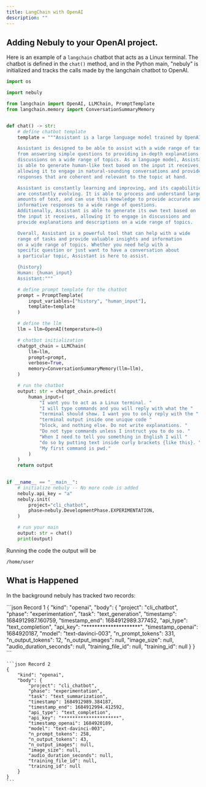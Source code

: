 ```yaml
---
title: LangChain with OpenAI
description: ""
---
```


## Adding Nebuly to your OpenAI project.
Here is an example of a `langchain` chatbot that acts as a Linux terminal. 
The chatbot is defined in the `chat()` method, and in the Python main, "nebuly" is initialized and tracks the calls made by the langchain chatbot to OpenAI.


```python
import os

import nebuly

from langchain import OpenAI, LLMChain, PromptTemplate
from langchain.memory import ConversationSummaryMemory


def chat() -> str:
    # define chatbot template
    template = """Assistant is a large language model trained by OpenAI.

    Assistant is designed to be able to assist with a wide range of tasks, 
    from answering simple questions to providing in-depth explanations and 
    discussions on a wide range of topics. As a language model, Assistant 
    is able to generate human-like text based on the input it receives, 
    allowing it to engage in natural-sounding conversations and provide 
    responses that are coherent and relevant to the topic at hand.

    Assistant is constantly learning and improving, and its capabilities 
    are constantly evolving. It is able to process and understand large 
    amounts of text, and can use this knowledge to provide accurate and 
    informative responses to a wide range of questions. 
    Additionally, Assistant is able to generate its own text based on 
    the input it receives, allowing it to engage in discussions and 
    provide explanations and descriptions on a wide range of topics.

    Overall, Assistant is a powerful tool that can help with a wide 
    range of tasks and provide valuable insights and information 
    on a wide range of topics. Whether you need help with a 
    specific question or just want to have a conversation about 
    a particular topic, Assistant is here to assist.

    {history}
    Human: {human_input}
    Assistant:"""

    # define prompt template for the chatbot
    prompt = PromptTemplate(
        input_variables=["history", "human_input"], 
        template=template
    )

    # define the llm 
    llm = llm=OpenAI(temperature=0)

    # chatbot initialization
    chatgpt_chain = LLMChain(
        llm=llm, 
        prompt=prompt, 
        verbose=True, 
        memory=ConversationSummaryMemory(llm=llm),
    )

    # run the chatbot
    output: str = chatgpt_chain.predict(
        human_input=(
            "I want you to act as a Linux terminal. "
            "I will type commands and you will reply with what the "
            "terminal should show. I want you to only reply with the "
            "terminal output inside one unique code "
            "block, and nothing else. Do not write explanations. "
            "Do not type commands unless I instruct you to do so. "
            "When I need to tell you something in English I will "
            "do so by putting text inside curly brackets {like this}. "
            "My first command is pwd."
        )
    )
    return output

    
if __name__ == "__main__":
    # initialize nebuly -- No more code is added
    nebuly.api_key = "a"
    nebuly.init(
        project="cli_chatbot",
        phase=nebuly.DevelopmentPhase.EXPERIMENTATION,
    )

    # run your main
    output: str = chat()
    print(output)

```

Running the code the output will be
```shell
/home/user
```

## What is Happened
In the background nebuly has tracked two records:

<CodeGroup>
    ```json Record 1
    {
        "kind": "openai",
        "body": {
            "project": "cli_chatbot",
            "phase": "experimentation",
            "task": "text_generation",
            "timestamp": 1684912987.160759,
            "timestamp_end": 1684912989.377452,
            "api_type": "text_completion",
            "api_key": "*********************",
            "timestamp_openai": 1684920187,
            "model": "text-davinci-003",
            "n_prompt_tokens": 331,
            "n_output_tokens": 12,
            "n_output_images": null,
            "image_size": null,
            "audio_duration_seconds": null,
            "training_file_id": null,
            "training_id": null
        }
    }
    ```

    ```json Record 2
    {
        "kind": "openai",
        "body": {
            "project": "cli_chatbot",
            "phase": "experimentation",
            "task": "text_summarization",
            "timestamp": 1684912989.384187,
            "timestamp_end": 1684912994.412592,
            "api_type": "text_completion", 
            "api_key": "*********************", 
            "timestamp_openai": 1684920189, 
            "model": "text-davinci-003", 
            "n_prompt_tokens": 258, 
            "n_output_tokens": 43, 
            "n_output_images": null, 
            "image_size": null, 
            "audio_duration_seconds": null, 
            "training_file_id": null, 
            "training_id": null
        }
    }
    ```
</CodeGroup>
